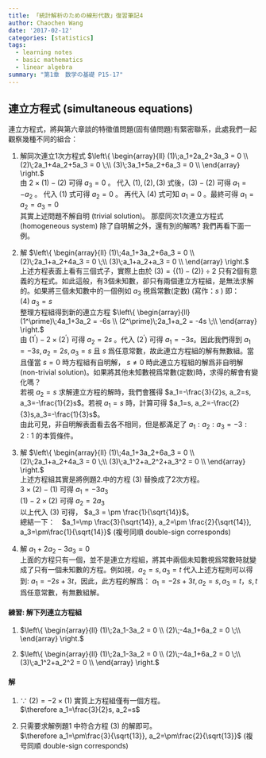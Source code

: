 ```yaml
---
title: 「統計解析のための線形代数」復習筆記4
author: Chaochen Wang
date: '2017-02-12'
categories: [statistics]
tags:
  - learning notes
  - basic mathematics
  - linear algebra
summary: "第1章　数学の基礎 P15-17"
---
```



## 連立方程式 (simultaneous equations)

連立方程式，將與第六章談的特徵值問題(固有値問題)有緊密聯系，此處我們一起觀察幾種不同的組合：


1. 解同次連立1次方程式 $\left\{ \begin{array}{ll}
           (1)\;a_1+2a_2+3a_3 = 0 \\
           (2)\;2a_1+4a_2+5a_3 = 0 \;\\
           (3)\;3a_1+5a_2+6a_3 = 0 \\
        \end{array} \right.$ <br>
  由 $2\times(1)-(2)$ 可得 $a_3=0$ 。 代入 $(1),(2),(3)$ 式後，$(3)-(2)$ 可得 $a_1=-a_2$ 。 代入 $(1)$ 式可得 $a_2=0$ 。 再代入 $(4)$ 式可知 $a_1=0$ 。最終可得 $a_1=a_2=a_3=0$ <br>
  其實上述問題不解自明 (trivial solution)。 那麼同次1次連立方程式 (homogeneous system) 除了自明解之外，還有別的解嗎? 我們再看下面一例。

2. 解 $\left\{ \begin{array}{ll}
           (1)\;4a_1+3a_2+6a_3 = 0 \\
           (2)\;2a_1+a_2+4a_3 = 0 \;\\
           (3)\;a_1+a_2+a_3 = 0 \\
        \end{array} \right.$ <br>
    上述方程表面上看有三個式子，實際上由於 $(3)=\left\{(1)-(2)\right\}\div2$ 只有2個有意義的方程式。如此這般，有3個未知數，卻只有兩個連立方程組，是無法求解的。如果將三個未知數中的一個例如 $a_3$ 視爲常數(定数) (寫作：$s$ ) 即： <br>$(4)\;a_3=s$ <br>
    整理方程組得到新的連立方程 $\left\{ \begin{array}{ll}
               (1^\prime)\;4a_1+3a_2 = -6s \\
               (2^\prime)\;2a_1+a_2 = -4s \;\\
               \end{array} \right.$ <br>
    由 $(1^\prime)-2\times(2^\prime)$ 可得 $a_2=2s$ 。代入 $(2^\prime)$ 可得 $a_1=-3s$。因此我們得到 $a_1=-3s,a_2=2s,a_3=s$ 且 $s$ 爲任意常數，故此連立方程組的解有無數組。當且僅當 $s=0$ 時方程組有自明解， $s\neq0$ 時此連立方程組的解爲非自明解 (non-trivial solution)。如果將其他未知數視爲常數(定数)時，求得的解會有變化嗎？<br>
    若視 $a_2=s$ 求解連立方程的解時，我們會獲得 $a_1=-\frac{3}{2}s, a_2=s, a_3=-\frac{1}{2}s$。若視 $a_1=s$ 時，計算可得 $a_1=s, a_2=-\frac{2}{3}s,a_3=-\frac{1}{3}s$。<br>
    由此可見，非自明解表面看去各不相同，但是都滿足了 $a_1:a_2:a_3=-3:2:1$ 的本質條件。

3. 解 $\left\{ \begin{array}{ll}
           (1)\;4a_1+3a_2+6a_3 = 0 \\
           (2)\;2a_1+a_2+4a_3 = 0 \;\\
           (3)\;a_1^2+a_2^2+a_3^2 = 0 \\
        \end{array} \right.$ <br>
   上述方程組其實是將例題2.中的方程 $(3)$ 替換成了2次方程。<br>
   $3\times(2)-(1)$ 可得 $a_1=-3a_3$ <br>
   $(1)-2\times(2)$ 可得 $a_2=2a_3$ <br>
   以上代入 $(3)$ 可得， $a_3 = \pm \frac{1}{\sqrt{14}}$。<br>
   總結一下：　$a_1=\mp \frac{3}{\sqrt{14}}, a_2=\pm \frac{2}{\sqrt{14}}, a_3=\pm\frac{1}{\sqrt{14}}$ (複号同順 double-sign corresponds)

4. 解 $a_1+2a_2-3a_3=0$ <br>
  上面的方程只有一個，並不是連立方程組，將其中兩個未知數視爲常數時就變成了只有一個未知數的方程。例如視，$a_2=s, a_3=t$ 代入上述方程則可以得到: $a_1=-2s+3t$，因此，此方程的解爲： $a_1=-2s+3t, a_2=s, a_3=t$，$s,t$ 爲任意常數，有無數組解。

#### 練習: 解下列連立方程組

1. $\left\{ \begin{array}{ll}
           (1)\;2a_1-3a_2 = 0 \\
           (2)\;-4a_1+6a_2 = 0 \;\\
        \end{array} \right.$

2. $\left\{ \begin{array}{ll}
           (1)\;2a_1-3a_2 = 0 \\
           (2)\;-4a_1+6a_2 = 0 \;\\
           (3)\;a_1^2+a_2^2 = 0 \\
        \end{array} \right.$ <br>

#### 解
1. $\because$ $(2)=-2\times(1)$ 實質上方程組僅有一個方程。<br>
   $\therefore a_1=\frac{3}{2}s, a_2=s$

2. 只需要求解例題1 中符合方程 $(3)$ 的解即可。 <br>
   $\therefore a_1=\pm\frac{3}{\sqrt{13}}, a_2=\pm\frac{2}{\sqrt{13}}$ (複号同順 double-sign corresponds)
